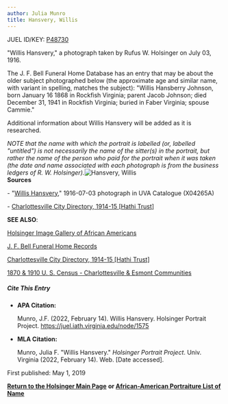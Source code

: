 ```yaml
---
author: Julia Munro
title: Hansvery, Willis
---
```

JUEL ID/KEY: [P48730](http://juel.iath.virginia.edu/public_person?person=48730 "P48730")

"Willis Hansvery," a photograph taken by Rufus W. Holsinger on July 03, 1916.

The J. F. Bell Funeral Home Database has an entry that may be about the older subject photographed below (the approximate age and similar name, with variant in spelling, matches the subject): "Willis Hansberry Johnson, born January 16 1868 in Rockfish Virginia; parent Jacob Johnson; died December 31, 1941 in Rockfish Virginia; buried in Faber Virginia; spouse Cammie."

Additional information about Willis Hansvery will be added as it is researched. 

_NOTE that the name with which the portrait is labelled (or, labelled "untitled") is not necessarily the name of the sitter(s) in the portrait, but rather the name of the person who paid for the portrait when it was taken (the date and name associated with each photograph is from the business ledgers of R. W. Holsinger)._![Hansvery, Willis](https://iiif.lib.virginia.edu/iiif/uva-lib:1044289/full/1000,1337/0/default.jpg "Hansvery, Willis")  
**Sources**

\- "[Willis Hansvery](https://search.lib.virginia.edu/catalog/uva-lib:1044289#?c=0&m=0&s=0&cv=0&xywh=-1595%2C-322%2C6029%2C4470 "Hansvery, Willis")," 1916-07-03 photograph in UVA Catalogue (X04265A) 

\- [Charlottesville City Directory, 1914-15 \[Hathi Trust\]](https://catalog.hathitrust.org/Record/101954103) 

**SEE ALSO**:

[Holsinger Image Gallery of African Americans](http://rwholsingerphotos.org/images.php "Holsinger Image Gallery of African Americans")

[J. F. Bell Funeral Home Records](http://www2.vcdh.virginia.edu/afam/raceandplace/perl_scripts/funeral_search.html "J. F. Bell Funeral Home Database")

[Charlottesville City Directory, 1914-15 \[Hathi Trust\]](https://catalog.hathitrust.org/Record/101954103 "Charlottesville City Directory, 1914-15") 

[1870 & 1910 U. S. Census - Charlottesville & Esmont Communities](http://www2.vcdh.virginia.edu/afam/raceandplace/census/search_both.html "1870 & 1910 U. S. Census: Charlottesville and Esmont Communities")

##### **Cite This Entry**

*   **APA Citation:**
    
    Munro, J.F. (2022, February 14). Willis Hansvery. Holsinger Portrait Project. https://juel.iath.virginia.edu/node/1575
    
*   **MLA Citation:**
    
    Munro, Julia F. "Willis Hansvery." _Holsinger Portrait Project_. Univ. Virginia (2022, February 14). Web. \[Date accessed\].
    

  
First published: May 1, 2019    

[**Return to the Holsinger Main Page**](http://juel.iath.virginia.edu/node/980) **or [African-American Portraiture List of Name](http://juel.iath.virginia.edu/node/996)**